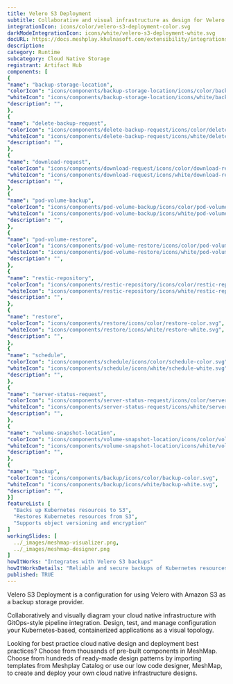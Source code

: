 ```yaml
---
title: Velero S3 Deployment
subtitle: Collaborative and visual infrastructure as design for Velero S3 Deployment
integrationIcon: icons/color/velero-s3-deployment-color.svg
darkModeIntegrationIcon: icons/white/velero-s3-deployment-white.svg
docURL: https://docs.meshplay.khulnasoft.com/extensibility/integrations/velero-s3-deployment
description: 
category: Runtime
subcategory: Cloud Native Storage
registrant: Artifact Hub
components: [
{
"name": "backup-storage-location",
"colorIcon": "icons/components/backup-storage-location/icons/color/backup-storage-location-color.svg",
"whiteIcon": "icons/components/backup-storage-location/icons/white/backup-storage-location-white.svg",
"description": "",
},
{
"name": "delete-backup-request",
"colorIcon": "icons/components/delete-backup-request/icons/color/delete-backup-request-color.svg",
"whiteIcon": "icons/components/delete-backup-request/icons/white/delete-backup-request-white.svg",
"description": "",
},
{
"name": "download-request",
"colorIcon": "icons/components/download-request/icons/color/download-request-color.svg",
"whiteIcon": "icons/components/download-request/icons/white/download-request-white.svg",
"description": "",
},
{
"name": "pod-volume-backup",
"colorIcon": "icons/components/pod-volume-backup/icons/color/pod-volume-backup-color.svg",
"whiteIcon": "icons/components/pod-volume-backup/icons/white/pod-volume-backup-white.svg",
"description": "",
},
{
"name": "pod-volume-restore",
"colorIcon": "icons/components/pod-volume-restore/icons/color/pod-volume-restore-color.svg",
"whiteIcon": "icons/components/pod-volume-restore/icons/white/pod-volume-restore-white.svg",
"description": "",
},
{
"name": "restic-repository",
"colorIcon": "icons/components/restic-repository/icons/color/restic-repository-color.svg",
"whiteIcon": "icons/components/restic-repository/icons/white/restic-repository-white.svg",
"description": "",
},
{
"name": "restore",
"colorIcon": "icons/components/restore/icons/color/restore-color.svg",
"whiteIcon": "icons/components/restore/icons/white/restore-white.svg",
"description": "",
},
{
"name": "schedule",
"colorIcon": "icons/components/schedule/icons/color/schedule-color.svg",
"whiteIcon": "icons/components/schedule/icons/white/schedule-white.svg",
"description": "",
},
{
"name": "server-status-request",
"colorIcon": "icons/components/server-status-request/icons/color/server-status-request-color.svg",
"whiteIcon": "icons/components/server-status-request/icons/white/server-status-request-white.svg",
"description": "",
},
{
"name": "volume-snapshot-location",
"colorIcon": "icons/components/volume-snapshot-location/icons/color/volume-snapshot-location-color.svg",
"whiteIcon": "icons/components/volume-snapshot-location/icons/white/volume-snapshot-location-white.svg",
"description": "",
},
{
"name": "backup",
"colorIcon": "icons/components/backup/icons/color/backup-color.svg",
"whiteIcon": "icons/components/backup/icons/white/backup-white.svg",
"description": "",
}]
featureList: [
  "Backs up Kubernetes resources to S3",
  "Restores Kubernetes resources from S3",
  "Supports object versioning and encryption"
]
workingSlides: [
  ../_images/meshmap-visualizer.png,
  ../_images/meshmap-designer.png
]
howItWorks: "Integrates with Velero S3 backups"
howItWorksDetails: "Reliable and secure backups of Kubernetes resources to Amazon S3"
published: TRUE
---
```

<p>
Velero S3 Deployment is a configuration for using Velero with Amazon S3 as a backup storage provider.
</p>
<p>
    Collaboratively and visually diagram your cloud native infrastructure with GitOps-style pipeline integration. Design, test, and manage configuration your Kubernetes-based, containerized applications as a visual topology.
</p>
<p>
    Looking for best practice cloud native design and deployment best practices? Choose from thousands of pre-built components in MeshMap. Choose from hundreds of ready-made design patterns by importing templates from Meshplay Catalog or use our low code designer, MeshMap, to create and deploy your own cloud native infrastructure designs.
</p>
